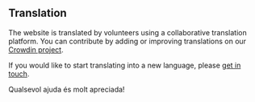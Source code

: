 <script>
</script>

## <Languages size="18" class="mr-1 inline-block align-baseline" /> Translation

The website is translated by volunteers using a collaborative translation platform.
You can contribute by adding or improving translations on our <a href="https://crowdin.com/project/gpxstudio" target="_blank">Crowdin project</a>.

If you would like to start translating into a new language, please <a href="#contact">get in touch</a>.

Qualsevol ajuda és molt apreciada!
